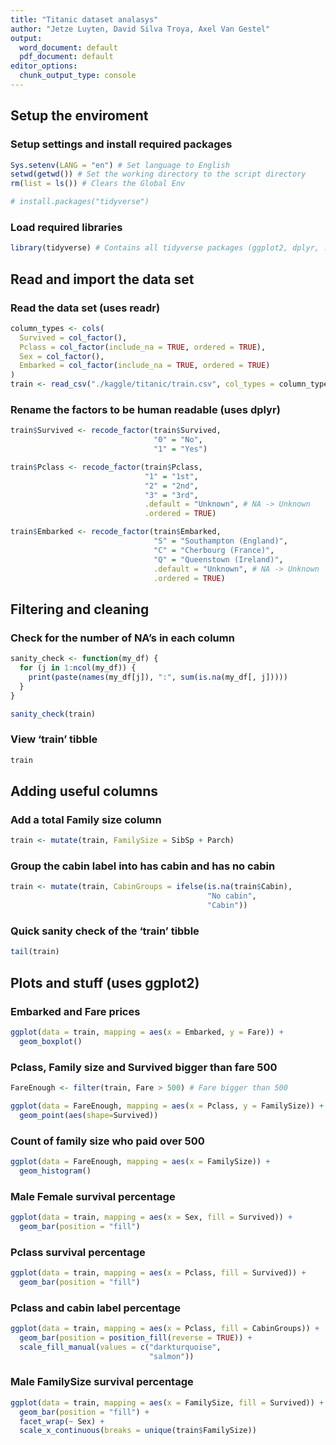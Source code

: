 ```yaml
---
title: "Titanic dataset analasys"
author: "Jetze Luyten, David Silva Troya, Axel Van Gestel"
output:
  word_document: default
  pdf_document: default
editor_options:
  chunk_output_type: console
---
```


## Setup the enviroment
### Setup settings and install required packages
```r
Sys.setenv(LANG = "en") # Set language to English
setwd(getwd()) # Set the working directory to the script directory
rm(list = ls()) # Clears the Global Env

# install.packages("tidyverse")
```


### Load required libraries
```r
library(tidyverse) # Contains all tidyverse packages (ggplot2, dplyr, ...)
```



## Read and import the data set
### Read the data set (uses readr)
```r
column_types <- cols(
  Survived = col_factor(),
  Pclass = col_factor(include_na = TRUE, ordered = TRUE),
  Sex = col_factor(),
  Embarked = col_factor(include_na = TRUE, ordered = TRUE)
)
train <- read_csv("./kaggle/titanic/train.csv", col_types = column_types)
```

### Rename the factors to be human readable (uses dplyr)
```r
train$Survived <- recode_factor(train$Survived,
                                "0" = "No",
                                "1" = "Yes")

train$Pclass <- recode_factor(train$Pclass,
                              "1" = "1st",
                              "2" = "2nd",
                              "3" = "3rd",
                              .default = "Unknown", # NA -> Unknown
                              .ordered = TRUE)

train$Embarked <- recode_factor(train$Embarked,
                                "S" = "Southampton (England)",
                                "C" = "Cherbourg (France)",
                                "Q" = "Queenstown (Ireland)",
                                .default = "Unknown", # NA -> Unknown
                                .ordered = TRUE)
```



## Filtering and cleaning
### Check for the number of NA's in each column
```r
sanity_check <- function(my_df) {
  for (j in 1:ncol(my_df)) {
    print(paste(names(my_df[j]), ":", sum(is.na(my_df[, j]))))
  }
}

sanity_check(train)
```

### View 'train' tibble
```r
train
```



## Adding useful columns
### Add a total Family size column
```r
train <- mutate(train, FamilySize = SibSp + Parch)
```

### Group the cabin label into has cabin and has no cabin
```r
train <- mutate(train, CabinGroups = ifelse(is.na(train$Cabin),
                                            "No cabin",
                                            "Cabin"))
```

### Quick sanity check of the 'train' tibble
```r
tail(train)
```



## Plots and stuff (uses ggplot2)
### Embarked and Fare prices
```r
ggplot(data = train, mapping = aes(x = Embarked, y = Fare)) +
  geom_boxplot()
```

### Pclass, Family size and Survived bigger than fare 500
```r
FareEnough <- filter(train, Fare > 500) # Fare bigger than 500

ggplot(data = FareEnough, mapping = aes(x = Pclass, y = FamilySize)) +
  geom_point(aes(shape=Survived))
```

### Count of family size who paid over 500
```r
ggplot(data = FareEnough, mapping = aes(x = FamilySize)) +
  geom_histogram()
```

### Male Female survival percentage
```r
ggplot(data = train, mapping = aes(x = Sex, fill = Survived)) +
  geom_bar(position = "fill")
```

### Pclass survival percentage
```r
ggplot(data = train, mapping = aes(x = Pclass, fill = Survived)) +
  geom_bar(position = "fill")
```

### Pclass and cabin label percentage
```r
ggplot(data = train, mapping = aes(x = Pclass, fill = CabinGroups)) +
  geom_bar(position = position_fill(reverse = TRUE)) +
  scale_fill_manual(values = c("darkturquoise",
                               "salmon"))
```

### Male FamilySize survival percentage
```r
ggplot(data = train, mapping = aes(x = FamilySize, fill = Survived)) +
  geom_bar(position = "fill") +
  facet_wrap(~ Sex) +
  scale_x_continuous(breaks = unique(train$FamilySize))
```

